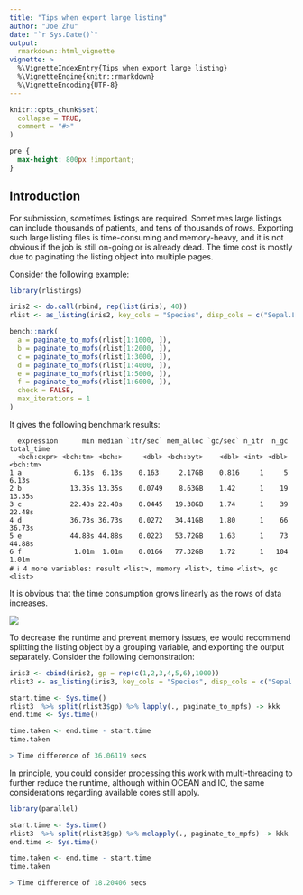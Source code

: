 ```yaml
---
title: "Tips when export large listing"
author: "Joe Zhu"
date: "`r Sys.Date()`"
output: 
  rmarkdown::html_vignette
vignette: >
  %\VignetteIndexEntry{Tips when export large listing}
  %\VignetteEngine{knitr::rmarkdown}
  %\VignetteEncoding{UTF-8}
---
```


```r
knitr::opts_chunk$set(
  collapse = TRUE,
  comment = "#>"
)
```

```css
pre {
  max-height: 800px !important;
}
```

## Introduction

For submission, sometimes listings are required. Sometimes large listings can include thousands of patients, and tens of thousands of rows. Exporting such large listing files is time-consuming and memory-heavy, and it is not obvious if the job is still on-going or is already dead. The time cost is mostly due to paginating the listing object into multiple pages.

Consider the following example:

```r
library(rlistings)

iris2 <- do.call(rbind, rep(list(iris), 40))
rlist <- as_listing(iris2, key_cols = "Species", disp_cols = c("Sepal.Length", "Sepal.Width", "Petal.Width", "Petal.Length"))

bench::mark(
  a = paginate_to_mpfs(rlist[1:1000, ]),
  b = paginate_to_mpfs(rlist[1:2000, ]),
  c = paginate_to_mpfs(rlist[1:3000, ]),
  d = paginate_to_mpfs(rlist[1:4000, ]),
  e = paginate_to_mpfs(rlist[1:5000, ]),
  f = paginate_to_mpfs(rlist[1:6000, ]),
  check = FALSE,
  max_iterations = 1
)
```

It gives the following benchmark results:

```         
  expression      min median `itr/sec` mem_alloc `gc/sec` n_itr  n_gc total_time
  <bch:expr> <bch:tm> <bch:>     <dbl> <bch:byt>    <dbl> <int> <dbl>   <bch:tm>
1 a             6.13s  6.13s    0.163     2.17GB    0.816     1     5      6.13s
2 b            13.35s 13.35s    0.0749    8.63GB    1.42      1    19     13.35s
3 c            22.48s 22.48s    0.0445   19.38GB    1.74      1    39     22.48s
4 d            36.73s 36.73s    0.0272   34.41GB    1.80      1    66     36.73s
5 e            44.88s 44.88s    0.0223   53.72GB    1.63      1    73     44.88s
6 f             1.01m  1.01m    0.0166   77.32GB    1.72      1   104      1.01m
# ℹ 4 more variables: result <list>, memory <list>, time <list>, gc <list>
```

It is obvious that the time consumption grows linearly as the rows of data increases.

![](rlisting_time.png)

To decrease the runtime and prevent memory issues, ee would recommend splitting the listing object by a grouping variable, and exporting the output separately. Consider the following demonstration:

```r
iris3 <- cbind(iris2, gp = rep(c(1,2,3,4,5,6),1000))
rlist3 <- as_listing(iris3, key_cols = "Species", disp_cols = c("Sepal.Length", "Sepal.Width", "Petal.Width", "Petal.Length"))

start.time <- Sys.time() 
rlist3  %>% split(rlist3$gp) %>% lapply(., paginate_to_mpfs) -> kkk
end.time <- Sys.time()

time.taken <- end.time - start.time
time.taken

> Time difference of 36.06119 secs
```

In principle, you could consider processing this work with multi-threading to further reduce the runtime, although within OCEAN and IO, the same considerations regarding available cores still apply.

```r
library(parallel)

start.time <- Sys.time()
rlist3  %>% split(rlist3$gp) %>% mclapply(., paginate_to_mpfs) -> kkk
end.time <- Sys.time()

time.taken <- end.time - start.time
time.taken

> Time difference of 18.20406 secs
```

